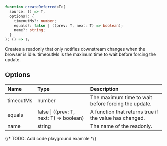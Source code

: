 <Title>createDeferred</Title>

```ts
function createDeferred<T>(
  source: () => T,
  options?: {
    timeoutMs?: number;
    equals?: false | ((prev: T, next: T) => boolean);
    name?: string;
  }
): () => T;
```

Creates a readonly that only notifies downstream changes when the browser is idle. timeoutMs is the maximum time to wait before forcing the update.

## Options

| Name      | Type                                     | Description                                            |
| :-------- | :--------------------------------------- | :----------------------------------------------------- |
| timeoutMs | number                                   | The maximum time to wait before forcing the update.    |
| equals    | false \| ((prev: T, next: T) => boolean) | A function that returns true if the value has changed. |
| name      | string                                   | The name of the readonly.                              |


{/* TODO: Add code playground example */}